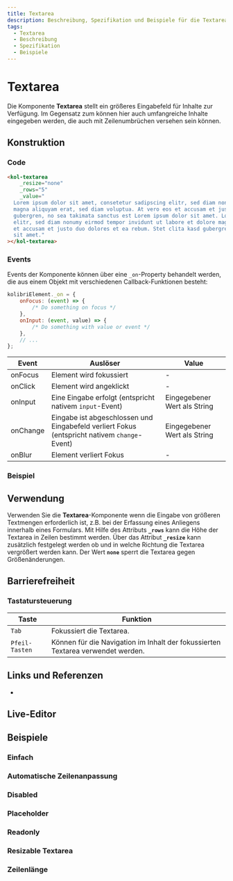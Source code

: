 ```yaml
---
title: Textarea
description: Beschreibung, Spezifikation und Beispiele für die Textarea-Komponente.
tags:
  - Textarea
  - Beschreibung
  - Spezifikation
  - Beispiele
---
```



# Textarea

Die Komponente **Textarea** stellt ein größeres Eingabefeld für Inhalte zur Verfügung. Im Gegensatz zum <kol-link _href="../components/input-text" _label="/docs/components/input-text" _label="InputText"></kol-link> können hier auch umfangreiche Inhalte eingegeben werden, die auch mit Zeilenumbrüchen versehen sein können.

## Konstruktion

### Code

```html
<kol-textarea
	_resize="none"
	_rows="5"
	_value="
  Lorem ipsum dolor sit amet, consetetur sadipscing elitr, sed diam nonumy eirmod tempor invidunt ut labore et dolore
  magna aliquyam erat, sed diam voluptua. At vero eos et accusam et justo duo dolores et ea rebum. Stet clita kasd
  gubergren, no sea takimata sanctus est Lorem ipsum dolor sit amet. Lorem ipsum dolor sit amet, consetetur sadipscing
  elitr, sed diam nonumy eirmod tempor invidunt ut labore et dolore magna aliquyam erat, sed diam voluptua. At vero eos
  et accusam et justo duo dolores et ea rebum. Stet clita kasd gubergren, no sea takimata sanctus est Lorem ipsum dolor
  sit amet."
></kol-textarea>
```

### Events

Events der Komponente können über eine `_on`-Property behandelt werden, die aus einem Objekt mit verschiedenen Callback-Funktionen besteht:

```js
kolibriElement._on = {
	onFocus: (event) => {
		/* Do something on focus */
	},
	onInput: (event, value) => {
		/* Do something with value or event */
	},
	// ...
};
```

| Event    | Auslöser                                                                                     | Value                        |
| -------- | -------------------------------------------------------------------------------------------- | ---------------------------- |
| onFocus  | Element wird fokussiert                                                                      | -                            |
| onClick  | Element wird angeklickt                                                                      | -                            |
| onInput  | Eine Eingabe erfolgt (entspricht nativem `input`-Event)                                      | Eingegebener Wert als String |
| onChange | Eingabe ist abgeschlossen und Eingabefeld verliert Fokus (entspricht nativem `change`-Event) | Eingegebener Wert als String |
| onBlur   | Element verliert Fokus                                                                       | -                            |

### Beispiel

<kol-textarea _resize="none" _rows="5" _value="Lorem ipsum dolor sit amet, consetetur sadipscing elitr, sed diam nonumy eirmod tempor invidunt ut labore et dolore magna aliquyam erat, sed diam voluptua. At vero eos et accusam et justo duo dolores et ea rebum. Stet clita kasd gubergren, no sea takimata sanctus est Lorem ipsum dolor sit amet. Lorem ipsum dolor sit amet, consetetur sadipscing elitr, sed diam nonumy eirmod tempor invidunt ut labore et dolore magna aliquyam erat, sed diam voluptua. At vero eos et accusam et justo duo dolores et ea rebum. Stet clita kasd gubergren, no sea takimata sanctus est Lorem ipsum dolor sit amet.">
</kol-textarea>

## Verwendung

Verwenden Sie die **Textarea**-Komponente wenn die Eingabe von größeren Textmengen erforderlich ist, z.B. bei der Erfassung eines Anliegens innerhalb eines Formulars.
Mit Hilfe des Attributs **`_rows`** kann die Höhe der Textarea in Zeilen bestimmt werden.
Über das Attribut **`_resize`** kann zusätzlich festgelegt werden ob und in welche Richtung die Textarea vergrößert werden kann. Der Wert **`none`** sperrt die Textarea gegen Größenänderungen.

<!--### Best practices

### Anwendungsfälle-->

## Barrierefreiheit

### Tastatursteuerung

| Taste          | Funktion                                                                        |
| -------------- | ------------------------------------------------------------------------------- |
| `Tab`          | Fokussiert die Textarea.                                                        |
| `Pfeil-Tasten` | Können für die Navigation im Inhalt der fokussierten Textarea verwendet werden. |

## Links und Referenzen

- <kol-link _href="https://medium.com/@gavyn/til-autofocus-inputs-are-an-accessibility-problem-32ced60c3109" _target="_blank"></kol-link>

<Readme />

<ExampleLink component="textarea" />

## Live-Editor

<LiveEditorCompact component="textarea" />

## Beispiele

### Einfach

<Configurator component="textarea" sample="basic" />

### Automatische Zeilenanpassung

<Configurator component="textarea" sample="adjust-height" />

### Disabled

<Configurator component="textarea" sample="disabled" />

### Placeholder

<Configurator component="textarea" sample="placeholder" />

### Readonly

<Configurator component="textarea" sample="readonly" />

### Resizable Textarea

<Configurator component="textarea" sample="resize" />

### Zeilenlänge

<Configurator component="textarea" sample="rows" />
